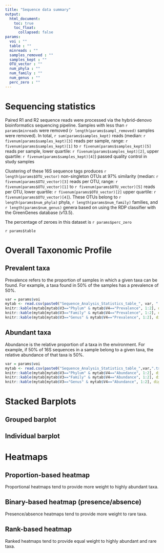 ```yaml
---
title: "Sequence data summary"
output:
  html_document:
    toc: true
    toc_float:
      collapsed: false
params:
  voi : ""
  table : ""
  minreads : ""
  samples_removed : ""
  samples_kept : ""
  OTU_vector : ""
  num_phyla : ""
  num_family : ""
  num_genus : ""
  perc_zero : ""
---
```


# Sequencing statistics
<div>
<object data="Sequence_Analysis_Statistics_`r params$voi`.png" width="900" height="600">
</object>
</div>


Paired R1 and R2 sequence reads were processed via the hybrid-denovo bioinformatics sequencing pipeline. Samples with less than `r params$minreads` were removed (`r length(params$sampl_removed)` samples were removed). In total, `r sum(params$samples_kept)` reads (median: `r fivenum(params$samples_kept)[3]` reads per sample, range: `r fivenum(params$samples_kept)[1]` to `r fivenum(params$samples_kept)[5]` reads per sample, lower quartile: `r fivenum(params$samples_kept)[2]`, upper quartile: `r fivenum(params$samples_kept)[4]`) passed quality control in study samples

Clustering of these 16S sequence tags produces `r length(params$OTU_vector)` non-singleton OTUs at 97% similarity (median: `r fivenum(params$OTU_vector)[3]` reads per OTU, range: `r fivenum(params$OTU_vector)[1]` to `r fivenum(params$OTU_vector)[5]` reads per OTU, lower quartile: `r fivenum(params$OTU_vector)[2]` upper quartile: `r fivenum(params$OTU_vector)[4]`). These OTUs belong to `r length(params$num_phyla)` phyla, `r length(params$num_family)` families, and `r length(params$num_genus)` genera based on using the RDP classifier with the GreenGenes database (v13.5).

The percentage of zeroes in this dataset is `r params$perc_zero`


`r params$table`




# Overall Taxonomic Profile

## Prevalent taxa 
Prevalence refers to the proportion of samples in which a given taxa can be found. For example, a taxa found in 50% of the samples has a prevalence of 50%.
```r
var = params$voi
mytab <- read.csv(paste0("Sequence_Analysis_Statistics_table_", var, ".tsv"), head=FALSE, sep="")
knitr::kable(mytab[mytab$V3=="Phylum" & mytab$V4=="Prevalence", 1:2], digits=2, align=c(rep("l",4), rep("c",4)), col.names=c("Phylum", "Prevalence(%)"), caption="Most prevalent phyla", row.names=FALSE)
knitr::kable(mytab[mytab$V3=="Family" & mytab$V4=="Prevalence", 1:2], digits=2, align=c(rep("l",4), rep("c",4)), col.names=c("Family", "Prevalence(%)"), caption="Most prevalent families", row.names=FALSE)
knitr::kable(mytab[mytab$V3=="Genus" & mytab$V4=="Prevalence", 1:2], digits=2, align=c(rep("l",4), rep("c",4)), col.names=c("Genus", "Prevalence(%)"), caption="Most prevalent genera", row.names=FALSE)
```


## Abundant taxa 
Abundance is the relative proportion of a taxa in the environment. For example, if 50% of 16S sequences in a sample belong to a given taxa, the relative abundance of that taxa is 50%. 
```r
var = params$voi
mytab <- read.csv(paste0("Sequence_Analysis_Statistics_table_",var,".tsv"), head=FALSE, sep="")
knitr::kable(mytab[mytab$V3=="Phylum" & mytab$V4=="Abundance", 1:2], digits=2, align=c(rep("l",4), rep("c",4)), col.names=c("Phylum", "Abundance(%)"), caption="Most abundant phyla", row.names=FALSE)
knitr::kable(mytab[mytab$V3=="Family" & mytab$V4=="Abundance", 1:2], digits=2, align=c(rep("l",4), rep("c",4)), col.names=c("Family", "Abundance(%)"), caption="Most abundant families", row.names=FALSE)
knitr::kable(mytab[mytab$V3=="Genus" & mytab$V4=="Abundance", 1:2], digits=2, align=c(rep("l",4), rep("c",4)), col.names=c("Genus", "Abundance(%)"), caption="Most abundant genera", row.names=FALSE)
```


# Stacked Barplots 

## Grouped barplot
<div>
<object data="Taxa_Stacked_Barplot_Grouped_Compo__combine.pdf" type="application/pdf" width="900" height="600">
</object>
</div>

## Individual barplot
<div>
<object data="Taxa_Stacked_Barplot_Overall_Compo_.pdf" type="application/pdf" width="900" height="600">
</object>
</div>



# Heatmaps 

## Proportion-based heatmap

Proportional heatmaps tend to provide more weight to highly abundant taxa.

<div>
<object data="Taxa_Heatmap_Genus_All_P.pdf" type="application/pdf" width="900" height="600">
</object>
</div>

## Binary-based heatmap (presence/absence)

Presence/absence heatmaps tend to provide more weight to rare taxa.

<div>
<object data="Taxa_Heatmap_Genus_All_B.pdf" type="application/pdf" width="900" height="600">
</object>
</div>


## Rank-based heatmap

Ranked heatmaps tend to provide equal weight to highly abundant and rare taxa.

<div>
<object data="Taxa_Heatmap_Genus_All_R.pdf" type="application/pdf" width="900" height="600">
</object>
</div>

